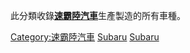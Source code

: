 此分類收錄'''[[速霸陸汽車|速霸陸汽車]]'''生產製造的所有車種。

{{Commonscat|Subaru vehicles}}

[[Category:速霸陸汽車|Category:速霸陸汽車]]
[[Category:各品牌車款|Subaru]]
[[Category:日本汽車車種|Subaru]]